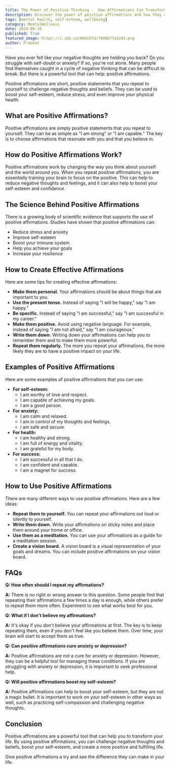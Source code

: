 ```yaml
---
title: The Power of Positive Thinking -  How Affirmations Can Transform Your Life
description: Discover the power of positive affirmations and how they can help you challenge negative thoughts, boost your self-esteem, and create a more positive and fulfilling life. Learn about the science behind affirmations, how to create effective affirmations, and how to use them in your daily life.
tags: [mental health, self-esteem, wellbeing]
category: MentalWellness
date: 2024-08-16
published: True
featured_image: https://i.ibb.co/0KGCKTd/7800b77a3243.png
author: Prabhat
---
```



Have you ever felt like your negative thoughts are holding you back? Do you struggle with self-doubt or anxiety? If so, you're not alone. Many people find themselves caught in a cycle of negative thinking that can be difficult to break. But there is a powerful tool that can help: positive affirmations.

Positive affirmations are short, positive statements that you repeat to yourself to challenge negative thoughts and beliefs. They can be used to boost your self-esteem, reduce stress, and even improve your physical health.

## What are Positive Affirmations?

Positive affirmations are simply positive statements that you repeat to yourself. They can be as simple as "I am strong" or "I am capable." The key is to choose affirmations that resonate with you and that you believe in.

## How do Positive Affirmations Work?

Positive affirmations work by changing the way you think about yourself and the world around you. When you repeat positive affirmations, you are essentially training your brain to focus on the positive. This can help to reduce negative thoughts and feelings, and it can also help to boost your self-esteem and confidence.

## The Science Behind Positive Affirmations

There is a growing body of scientific evidence that supports the use of positive affirmations. Studies have shown that positive affirmations can:

* Reduce stress and anxiety
* Improve self-esteem
* Boost your immune system
* Help you achieve your goals
* Increase your resilience

## How to Create Effective Affirmations

Here are some tips for creating effective affirmations:

* **Make them personal.** Your affirmations should be about things that are important to you.
* **Use the present tense.** Instead of saying "I will be happy," say "I am happy."
* **Be specific.** Instead of saying "I am successful," say "I am successful in my career."
* **Make them positive.** Avoid using negative language. For example, instead of saying "I am not afraid," say "I am courageous."
* **Write them down.** Writing down your affirmations can help you to remember them and to make them more powerful.
* **Repeat them regularly.** The more you repeat your affirmations, the more likely they are to have a positive impact on your life.

## Examples of Positive Affirmations

Here are some examples of positive affirmations that you can use:

* **For self-esteem:**
    * I am worthy of love and respect.
    * I am capable of achieving my goals.
    * I am a good person.
* **For anxiety:**
    * I am calm and relaxed.
    * I am in control of my thoughts and feelings.
    * I am safe and secure.
* **For health:**
    * I am healthy and strong.
    * I am full of energy and vitality.
    * I am grateful for my body.
* **For success:**
    * I am successful in all that I do.
    * I am confident and capable.
    * I am a magnet for success.

## How to Use Positive Affirmations

There are many different ways to use positive affirmations. Here are a few ideas:

* **Repeat them to yourself.** You can repeat your affirmations out loud or silently to yourself.
* **Write them down.** Write your affirmations on sticky notes and place them around your home or office.
* **Use them as a meditation.** You can use your affirmations as a guide for a meditation session.
* **Create a vision board.** A vision board is a visual representation of your goals and dreams. You can include positive affirmations on your vision board.

## FAQs

**Q: How often should I repeat my affirmations?**

**A:** There is no right or wrong answer to this question. Some people find that repeating their affirmations a few times a day is enough, while others prefer to repeat them more often. Experiment to see what works best for you.

**Q: What if I don't believe my affirmations?**

**A:** It's okay if you don't believe your affirmations at first. The key is to keep repeating them, even if you don't feel like you believe them. Over time, your brain will start to accept them as true.

**Q: Can positive affirmations cure anxiety or depression?**

**A:** Positive affirmations are not a cure for anxiety or depression. However, they can be a helpful tool for managing these conditions. If you are struggling with anxiety or depression, it is important to seek professional help.

**Q: Will positive affirmations boost my self-esteem?**

**A:** Positive affirmations can help to boost your self-esteem, but they are not a magic bullet. It is important to work on your self-esteem in other ways as well, such as practicing self-compassion and challenging negative thoughts.

## Conclusion

Positive affirmations are a powerful tool that can help you to transform your life. By using positive affirmations, you can challenge negative thoughts and beliefs, boost your self-esteem, and create a more positive and fulfilling life.

Give positive affirmations a try and see the difference they can make in your life.
